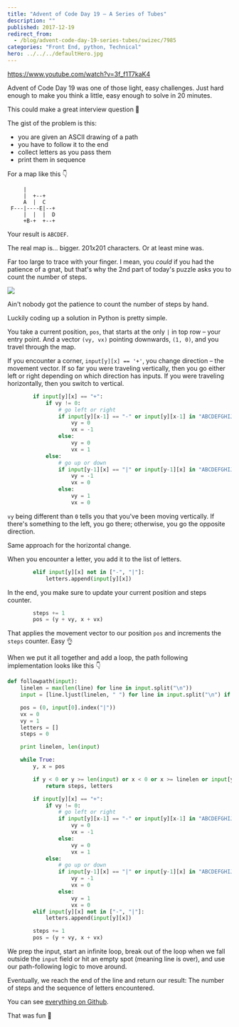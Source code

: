 ```yaml
---
title: "Advent of Code Day 19 – A Series of Tubes"
description: ""
published: 2017-12-19
redirect_from:
  - /blog/advent-code-day-19-series-tubes/swizec/7985
categories: "Front End, python, Technical"
hero: ../../../defaultHero.jpg
---
```


https://www.youtube.com/watch?v=3f_f1T7kaK4

Advent of Code Day 19 was one of those light, easy challenges. Just hard enough to make you think a little, easy enough to solve in 20 minutes.

This could make a great interview question 🤔

The gist of the problem is this:

- you are given an ASCII drawing of a path
- you have to follow it to the end
- collect letters as you pass them
- print them in sequence

For a map like this 👇

         |
         |  +--+
         A  |  C
     F---|----E|--+
         |  |  |  D
         +B-+  +--+

Your result is `ABCDEF`.

The real map is… bigger. 201x201 characters. Or at least mine was.

Far too large to trace with your finger. I mean, you _could_ if you had the patience of a gnat, but that's why the 2nd part of today's puzzle asks you to count the number of steps.

![](https://swizec.com/blog/wp-content/uploads/2017/12/carbon-2.png)

Ain't nobody got the patience to count the number of steps by hand.

Luckily coding up a solution in Python is pretty simple.

You take a current position, `pos`, that starts at the only `|` in top row – your entry point. And a vector `(vy, vx)` pointing downwards, `(1, 0)`, and you travel through the map.

If you encounter a corner, `input[y][x] == '+'`, you change direction – the movement vector. If so far you were traveling vertically, then you go either left or right depending on which direction has inputs. If you were traveling horizontally, then you switch to vertical.

```python
        if input[y][x] == "+":
            if vy != 0:
                # go left or right
                if input[y][x-1] == "-" or input[y][x-1] in "ABCDEFGHIJKLMNOPQRSTUVWXYZ":
                    vy = 0
                    vx = -1
                else:
                    vy = 0
                    vx = 1
            else:
                # go up or down
                if input[y-1][x] == "|" or input[y-1][x] in "ABCDEFGHIJKLMNOPQRSTUVWXYZ":
                    vy = -1
                    vx = 0
                else:
                    vy = 1
                    vx = 0
```

`vy` being different than `0` tells you that you've been moving vertically. If there's something to the left, you go there; otherwise, you go the opposite direction.

Same approach for the horizontal change.

When you encounter a letter, you add it to the list of letters.

```python
        elif input[y][x] not in ["-", "|"]:
            letters.append(input[y][x])
```

In the end, you make sure to update your current position and steps counter.

```python
        steps += 1
        pos = (y + vy, x + vx)
```

That applies the movement vector to our position `pos` and increments the `steps` counter. Easy 👌

When we put it all together and add a loop, the path following implementation looks like this 👇

```python
def followpath(input):
    linelen = max(len(line) for line in input.split("\n"))
    input = [line.ljust(linelen, " ") for line in input.split("\n") if len(line) > 0]

    pos = (0, input[0].index("|"))
    vx = 0
    vy = 1
    letters = []
    steps = 0

    print linelen, len(input)

    while True:
        y, x = pos

        if y < 0 or y >= len(input) or x < 0 or x >= linelen or input[y][x] == " ":
            return steps, letters

        if input[y][x] == "+":
            if vy != 0:
                # go left or right
                if input[y][x-1] == "-" or input[y][x-1] in "ABCDEFGHIJKLMNOPQRSTUVWXYZ":
                    vy = 0
                    vx = -1
                else:
                    vy = 0
                    vx = 1
            else:
                # go up or down
                if input[y-1][x] == "|" or input[y-1][x] in "ABCDEFGHIJKLMNOPQRSTUVWXYZ":
                    vy = -1
                    vx = 0
                else:
                    vy = 1
                    vx = 0
        elif input[y][x] not in ["-", "|"]:
            letters.append(input[y][x])

        steps += 1
        pos = (y + vy, x + vx)
```

We prep the input, start an infinite loop, break out of the loop when we fall outside the `input` field or hit an empty spot (meaning line is over), and use our path-following logic to move around.

Eventually, we reach the end of the line and return our result: The number of steps and the sequence of letters encountered.

You can see [everything on Github](https://github.com/Swizec/advent-of-code-2017/blob/master/19.py).

That was fun 🤙
